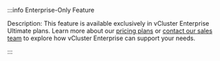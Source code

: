 
<br></br>
<div class="enterprise-ultimate">
:::info Enterprise-Only Feature

Description: This feature is available exclusively in vCluster Enterprise Ultimate plans. Learn more about our [pricing plans](https://www.vcluster.com/pricing) or [contact our sales team](https://www.vcluster.com/enterprise-demo) to explore how vCluster Enterprise can support your needs.

:::
</div>
